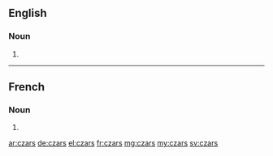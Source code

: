 ==English==

===Noun===
{{head|en|plural}}

# {{plural of|czar|lang=en}}

----

==French==

===Noun===
{{head|fr|plural|g=?}}

# {{plural of|czar|lang=fr}}

[[ar:czars]]
[[de:czars]]
[[el:czars]]
[[fr:czars]]
[[mg:czars]]
[[my:czars]]
[[sv:czars]]